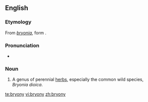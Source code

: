==English==
{{wikipedia}}

===Etymology===
From {{etyl|la}} ''[[bryonia]]'', form {{etyl|grc}} '''{{polytonic|[[βρυωνία]]}}'''.

===Pronunciation===
* {{IPA|/ˈbɹaɪəni/}}

===Noun===
{{en-noun|-}}

# A genus of perennial [[herbs]], especially the common wild species, ''Bryonia dioica''.

[[te:bryony]]
[[vi:bryony]]
[[zh:bryony]]
